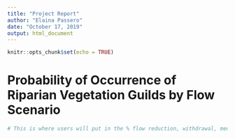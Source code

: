 ---
title: "Project Report"
author: "Elaina Passero"
date: "October 17, 2019"
output: html_document
---

```{r setup, include=FALSE}
knitr::opts_chunk$set(echo = TRUE)
```

# Probability of Occurrence of Riparian Vegetation Guilds by Flow Scenario

```{r inputs}
# This is where users will put in the % flow reduction, withdrawal, median enforcement, or specify a scenario like flow reduction with climate change




```

